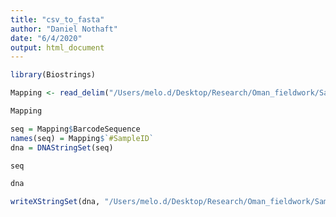 ```yaml
---
title: "csv_to_fasta"
author: "Daniel Nothaft"
date: "6/4/2020"
output: html_document
---
```


```r
library(Biostrings)
```

```r
Mapping <- read_delim("/Users/melo.d/Desktop/Research/Oman_fieldwork/Samail_16S_compilation_supporting_files/2015/Oman_2015_mapping_file.txt",  delim = "\t")
```

```r
Mapping 
```


```r
seq = Mapping$BarcodeSequence
names(seq) = Mapping$`#SampleID`
dna = DNAStringSet(seq)
```

```r
seq
```

```r
dna
```

```r
writeXStringSet(dna, "/Users/melo.d/Desktop/Research/Oman_fieldwork/Samail_16S_compilation_supporting_files/2015/barcodes_OM15.fasta")
```
